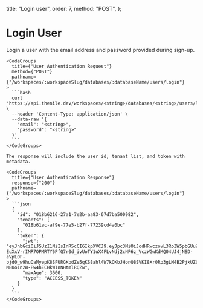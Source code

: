   title: "Login user",
  order: 7,
  method: "POST",
};

# Login User

<div className="grid grid-cols-2 gap-4">
    Login a user with the email address and password provided during sign-up.

    <CodeGroups
      title={"User Authentication Request"}
      method={"POST"}
      pathname={"/workspaces/:workspaceSlug/databases/:databaseName/users/login"}
    >
      ```bash
      curl 'https://api.thenile.dev/workspaces/<string>/databases/<string>/users/login' \
      --header 'Content-Type: application/json' \
      --data-raw '{
        "email": "<string>",
        "password": "<string>"
      }'
      ```
    </CodeGroups>

    The response will include the user id, tenant list, and token with metadata.

    <CodeGroups
      title={"User Authentication Response"}
      response={"200"}
      pathname={"/workspaces/:workspaceSlug/databases/:databaseName/users/login"}
    >
      ```json
      {
        "id": "018b6216-27a1-7e2b-aa83-67d7ba500982",
        "tenants": [
          "018b61ec-af9e-77e5-b27f-77239cd4a0bc"
        ],
        "token": {
          "jwt": "eyJhbGciOiJSUzI1NiIsInR5cCI6IkpXVCJ9.eyJpc3MiOiJodHRwczovL3RoZW5pbGUuZGV2IiwiYXVkIjpbImRhdGFiYXNlOjAxOGI2MWJjLWNmMmMtNzM5Mi05MmE2LWYxYTgxMWNmNDQxOSIsIm5pbGUiXSwiaWF0IjoxNjk4MTU5MDQ0LCJleHAiOjE2OTgxNjI2NDQsInN1YiI6IjAxOGI2MjE2LTI3YTEtN2UyYi1hYTgzLTY3ZDdiYTUwMDk4MiIsImp0aSI6IjkxN2I1MDA1LTRjNWEtNDdiYy1hNDE5LTc4M2Y5MzI5ZTdkMyIsIm5hbWUiOiJwc2NrYXVnaHQiLCJlbWFpbCI6InNjb3R0aWN1c0Btc24uY29tIiwic2NvcGUiOiJkYXNoYm9hcmQifQ.jxtxzgi6N66OXaeEZwjH4i_wIxvGDak4iAh4XHICzdtQYKnqc4tvBmQ3xxyjvy_u_wmwOMdw_YJlqGwiWVL5TJyyVuHTBV8z-EuXxV-rIMR7OPMRTY6PfQ7r0d_ivUoTY1uX4FLvNdj2cNP6z_VczWGwKdMQ04UJ4jNSD-eVpLOF-bjd0_w9huOaMyepK8SFURGKpdZe5qKS8ahl4W7kOKbJHonQ8SVKI8Xr0Rp3gLM4B2PjkUZL0ImICxlLcpz3q0PdL54nEU8iGFnlSrppAD5VzYK1H9Wfa9ycGDkSWGP4IejD7hHX3xAv-M8Uo1n2W-Pw4hECHkWInNHtmlRQZw",
          "maxAge": 3600,
          "type": "ACCESS_TOKEN"
        }
      }
      ```
    </CodeGroups>

</div>
